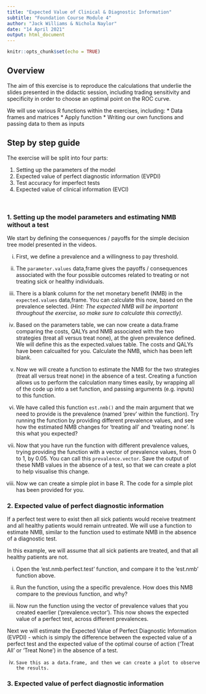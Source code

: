 ```yaml
---
title: "Expected Value of Clinical & Diagnostic Information"
subtitle: "Foundation Course Module 4"
author: "Jack Williams & Nichola Naylor"
date: "14 April 2021"
output: html_document
---
```


```r
knitr::opts_chunk$set(echo = TRUE)
```


## Overview 


The aim of this exercise is to reproduce the calculations that underlie the slides presented in the didactic session, including trading sensitivity and specificity in order to choose an optimal point on the ROC curve.

We will use various R functions within the exercises, including: 
* Data frames and matrices 
* Apply function
* Writing our own functions and passing data to them as inputs 


## Step by step guide 

The exercise will be split into four parts:

1) Setting up the parameters of the model
2) Expected value of perfect diagnostic information (EVPDI)
3) Test accuracy for imperfect tests
4) Expected value of clinical information (EVCI)

\  

### 1. Setting up the model parameters and estimating NMB without a test

We start by defining the consequences / payoffs for the simple decision tree model presented in the videos.

i)	First, we define a prevalence and a willingness to pay threshold. 

ii) The `parameter.values` data,frame gives the payoffs / consequences associated with the four possible outcomes related to treating or not treating sick or healthy individuals.


iii) There is a blank column for the net monetary benefit (NMB) in the `expected.values` data,frame. You can calculate this now, based on the prevalence selected.  _(Hint: The expected NMB will be important throughout the exercise, so make sure to calculate this correctly)._ 

iv) Based on the parameters table, we can now create a data.frame comparing the costs, QALYs and NMB associated with the two strategies (treat all versus treat none), at the given prevalence defined. We will define this as the expected.values table. The costs and QALYs have been calcualted for you. Calculate the NMB, which has been left blank. 


v)	Now we will create a function to estimate the NMB for the two strategies (treat all versus treat none) in the absence of a test. Creating a function allows us to perform the calculation many times easily, by wrapping all of the code up into a set function, and passing arguments (e.g. inputs) to this function.

vi) We have called this function `est.nmb()` and the main argument that we need to provide is the prevalence (named 'prev' within the function). Try running the function by providing different prevalence values, and see how the estimated NMB changes for 'treating all' and 'treating none'. Is this what you expected?  

viii) Now that you have run the function with different prevalence values, trying providing the function with a vector of prevalence values, from 0 to 1, by 0.05. You can call this `prevalence.vector`. Save the output of these NMB values in the absence of a test, so that we can create a plot to help visualise this change.   

ix) Now we can create a simple plot in base R. The code for a simple plot has been provided for you. 


### 2. Expected value of perfect diagnostic information 

If a perfect test were to exist then all sick patients would receive treatment and all healthy patients would remain untreated. We will use a function to estimate NMB, similar to the function used to estimate NMB in the absence of a diagnostic test. 

In this example, we will assume that all sick patients are treated, and that all healthy patients are not. 

(i)	 Open the 'est.nmb.perfect.test' function, and compare it to the 'est.nmb' function above. 

(ii)	Run the function, using the a specific prevalence. How does this NMB compare to the previous function, and why? 

(iii)	Now run the function using the vector of prevalence values that you created eaerlier ('prevalence.vector'). This now shows the expected value of a perfect test, across different prevalences.  

Next we will estimate the Expected Value of Perfect Diagnostic Information (EVPDI) - which is simply the difference between the expected value of a perfect test and the expected value of the optimal course of action ('Treat All' or 'Treat None') in the absence of a test.

(iv)	 Save this as a data.frame, and then we can create a plot to observe the results. 


### 3. Expected value of perfect diagnostic information 
